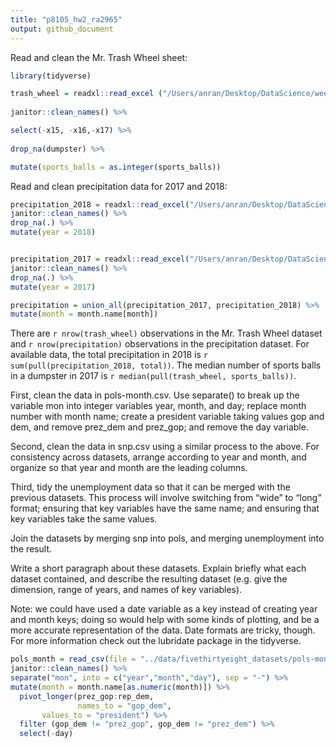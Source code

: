 ```yaml
---
title: "p8105_hw2_ra2965"
output: github_document
---
```


Read and clean the Mr. Trash Wheel sheet:

```r
library(tidyverse)

trash_wheel = readxl::read_excel ("/Users/anran/Desktop/DataScience/week4/hw2/data/Trash-Wheel-Collection-Totals-8-6-19.xlsx", sheet = "Mr. Trash Wheel") %>%
  
janitor::clean_names() %>%

select(-x15, -x16,-x17) %>%
  
drop_na(dumpster) %>%

mutate(sports_balls = as.integer(sports_balls))
```
Read and clean precipitation data for 2017 and 2018:

```r
precipitation_2018 = readxl::read_excel("/Users/anran/Desktop/DataScience/week4/hw2/data/Trash-Wheel-Collection-Totals-8-6-19.xlsx",sheet = "2018 Precipitation", skip = 1) %>%
janitor::clean_names() %>%
drop_na(.) %>%
mutate(year = 2018)


precipitation_2017 = readxl::read_excel("/Users/anran/Desktop/DataScience/week4/hw2/data/Trash-Wheel-Collection-Totals-8-6-19.xlsx",sheet = "2017 Precipitation",skip = 1) %>%
janitor::clean_names() %>%
drop_na(.) %>%
mutate(year = 2017)

precipitation = union_all(precipitation_2017, precipitation_2018) %>%
mutate(month = month.name[month])

```
There are `r nrow(trash_wheel)` observations in the Mr. Trash Wheel dataset and `r nrow(precipitation)` observations in the precipitation dataset. For available data, the total precipitation in 2018 is `r sum(pull(precipitation_2018, total))`. The median number of sports balls in a dumpster in 2017 is `r median(pull(trash_wheel, sports_balls))`.


First, clean the data in pols-month.csv. Use separate() to break up the variable mon into integer variables year, month, and day; replace month number with month name; create a president variable taking values gop and dem, and remove prez_dem and prez_gop; and remove the day variable.

Second, clean the data in snp.csv using a similar process to the above. For consistency across datasets, arrange according to year and month, and organize so that year and month are the leading columns.

Third, tidy the unemployment data so that it can be merged with the previous datasets. This process will involve switching from “wide” to “long” format; ensuring that key variables have the same name; and ensuring that key variables take the same values.

Join the datasets by merging snp into pols, and merging unemployment into the result.

Write a short paragraph about these datasets. Explain briefly what each dataset contained, and describe the resulting dataset (e.g. give the dimension, range of years, and names of key variables).

Note: we could have used a date variable as a key instead of creating year and month keys; doing so would help with some kinds of plotting, and be a more accurate representation of the data. Date formats are tricky, though. For more information check out the lubridate package in the tidyverse.




```r
pols_month = read_csv(file = "../data/fivethirtyeight_datasets/pols-month.csv") %>%
janitor::clean_names() %>%
separate("mon", into = c("year","month","day"), sep = "-") %>%
mutate(month = month.name[as.numeric(month)]) %>%
  pivot_longer(prez_gop:rep_dem,
               names_to = "gop_dem",
       values_to = "president") %>%
  filter (gop_dem != "prez_gop", gop_dem != "prez_dem") %>%
  select(-day)



```

